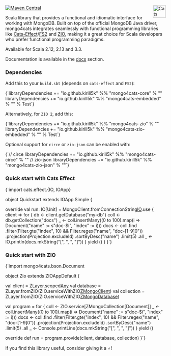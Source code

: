 
[![Maven Central](https://img.shields.io/maven-central/v/io.github.kirill5k/mongo4cats-core_2.13.svg)](http://search.maven.org/#search%7Cga%7C1%mongo4cats-core)
<a href="https://typelevel.org/cats/"><img src="https://typelevel.org/cats/img/cats-badge.svg" height="40px" align="right" alt="Cats friendly" /></a>

Scala library that provides a functional and idiomatic interface for working with MongoDB. 
Built on top of the official MongoDB Java driver, mongo4cats integrates seamlessly with functional programming libraries like [Cats-Effect](https://typelevel.org/cats-effect/)/[FS2](http://fs2.io/) and [ZIO](http://zio.dev/), 
making it a great choice for Scala developers who prefer functional programming paradigms.

Available for Scala 2.12, 2.13 and 3.3.

Documentation is available in the [docs](/mongo4cats/docs/) section.

### Dependencies

Add this to your `build.sbt` (depends on `cats-effect` and `FS2`):

<SyntaxHighlighter language="scala" style={style}>
{`libraryDependencies += "io.github.kirill5k" %% "mongo4cats-core" % "<version>"
libraryDependencies += "io.github.kirill5k" %% "mongo4cats-embedded" % "<version>" % Test`}
</SyntaxHighlighter>

Alternatively, for `ZIO 2`, add this:

<SyntaxHighlighter language="scala" style={style}>
{`libraryDependencies += "io.github.kirill5k" %% "mongo4cats-zio" % "<version>"
libraryDependencies += "io.github.kirill5k" %% "mongo4cats-zio-embedded" % "<version>" % Test`}
</SyntaxHighlighter>

Optional support for `circe` or `zio-json` can be enabled with:

<SyntaxHighlighter language="scala" style={style}>
{`// circe
libraryDependencies += "io.github.kirill5k" %% "mongo4cats-circe" % "<version>"
// zio-json
libraryDependencies += "io.github.kirill5k" %% "mongo4cats-zio-json" % "<version>"`}
</SyntaxHighlighter>

### Quick start with Cats Effect

<SyntaxHighlighter language="scala" style={style}>
{`import cats.effect.{IO, IOApp}

object Quickstart extends IOApp.Simple {

  override val run: IO[Unit] =
    MongoClient.fromConnectionString[IO]("mongodb://localhost:27017").use { client =>
      for {
        db   <- client.getDatabase("my-db")
        coll <- db.getCollection("docs")
        _    <- coll.insertMany((0 to 100).map(i => Document("name" := s"doc-$i", "index" := i)))
        docs <- coll.find
          .filter(Filter.gte("index", 10) && Filter.regex("name", "doc-[1-9]0"))
          .projection(Projection.excludeId)
          .sortByDesc("name")
          .limit(5)
          .all
        _ <- IO.println(docs.mkString("[", ", ", "]"))
      } yield ()
    }
}`}
</SyntaxHighlighter>

### Quick start with ZIO

<SyntaxHighlighter language="scala" style={style}>
{`import mongo4cats.bson.Document

object Zio extends ZIOAppDefault {

  val client     = ZLayer.scoped[Any](ZMongoClient.fromConnectionString("mongodb://localhost:27017"))
  val database   = ZLayer.fromZIO(ZIO.serviceWithZIO[ZMongoClient](_.getDatabase("my-db")))
  val collection = ZLayer.fromZIO(ZIO.serviceWithZIO[ZMongoDatabase](_.getCollection("docs")))

  val program = for {
    coll <- ZIO.service[ZMongoCollection[Document]]
    _    <- coll.insertMany((0 to 100).map(i => Document("name" := s"doc-$i", "index" := i)))
    docs <- coll.find
      .filter(Filter.gte("index", 10) && Filter.regex("name", "doc-[1-9]0"))
      .projection(Projection.excludeId)
      .sortByDesc("name")
      .limit(5)
      .all
    _ <- Console.printLine(docs.mkString("[", ", ", "]"))
  } yield ()

  override def run = program.provide(client, database, collection)
}`}
</SyntaxHighlighter>

If you find this library useful, consider giving it a ⭐!